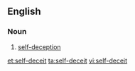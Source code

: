==English==

===Noun===
{{en-noun|head=[[self]]-[[deceit]]|-}}

# [[self-deception]]

[[et:self-deceit]]
[[ta:self-deceit]]
[[vi:self-deceit]]
